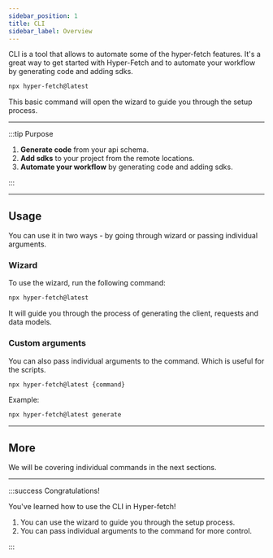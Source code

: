 ```yaml
---
sidebar_position: 1
title: CLI
sidebar_label: Overview
---
```


CLI is a tool that allows to automate some of the hyper-fetch features. It's a great way to get started with Hyper-Fetch
and to automate your workflow by generating code and adding sdks.

```bash
npx hyper-fetch@latest
```

This basic command will open the wizard to guide you through the setup process.

---

:::tip Purpose

1.  **Generate code** from your api schema.
2.  **Add sdks** to your project from the remote locations.
3.  **Automate your workflow** by generating code and adding sdks.

:::

---

## Usage

You can use it in two ways - by going through wizard or passing individual arguments.

### Wizard

To use the wizard, run the following command:

```bash
npx hyper-fetch@latest
```

It will guide you through the process of generating the client, requests and data models.

### Custom arguments

You can also pass individual arguments to the command. Which is useful for the scripts.

```bash
npx hyper-fetch@latest {command}
```

Example:

```bash
npx hyper-fetch@latest generate
```

---

## More

We will be covering individual commands in the next sections.

<LinkCard
  type="docs"
  title="Initialize a cli project"
  description="Learn how to initialize new cli project"
  to="/docs/cli/init"
/>

<LinkCard
  type="docs"
  title="Generate sdk"
  description="Learn how to generate sdk from your api"
  to="/docs/cli/generate"
/>

---

:::success Congratulations!

You've learned how to use the CLI in Hyper-fetch!

1.  You can use the wizard to guide you through the setup process.
2.  You can pass individual arguments to the command for more control.

:::
